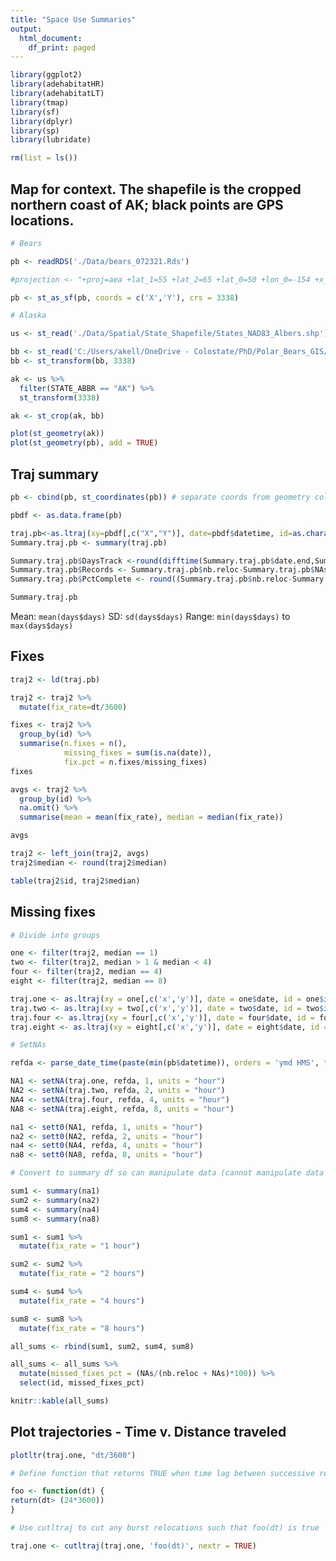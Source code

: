 ```yaml
---
title: "Space Use Summaries"
output:
  html_document:
    df_print: paged
---
```


```r
library(ggplot2)
library(adehabitatHR)
library(adehabitatLT)
library(tmap)
library(sf)
library(dplyr)
library(sp)
library(lubridate)
```

```r

rm(list = ls())
```



## Map for context. The shapefile is the cropped northern coast of AK; black points are GPS locations. 

```r

# Bears

pb <- readRDS('./Data/bears_072321.Rds')

#projection <- "+proj=aea +lat_1=55 +lat_2=65 +lat_0=50 +lon_0=-154 +x_0=0 +y_0=0 +ellps=GRS80 +datum=NAD83 +units=m +no_defs"

pb <- st_as_sf(pb, coords = c('X','Y'), crs = 3338)

# Alaska

us <- st_read('./Data/Spatial/State_Shapefile/States_NAD83_Albers.shp') # From NPS state shapefile

bb <- st_read('C:/Users/akell/OneDrive - Colostate/PhD/Polar_Bears_GIS/Rectangle/Rectangle.shp')
bb <- st_transform(bb, 3338)

ak <- us %>%
  filter(STATE_ABBR == "AK") %>%
  st_transform(3338) 

ak <- st_crop(ak, bb)

plot(st_geometry(ak))
plot(st_geometry(pb), add = TRUE)

```

## Traj summary

```r

pb <- cbind(pb, st_coordinates(pb)) # separate coords from geometry columns into X and Y columns

pbdf <- as.data.frame(pb)

traj.pb<-as.ltraj(xy=pbdf[,c("X","Y")], date=pbdf$datetime, id=as.character(pbdf$id))
Summary.traj.pb <- summary(traj.pb)

Summary.traj.pb$DaysTrack <-round(difftime(Summary.traj.pb$date.end,Summary.traj.pb$date.begin, units="days"),digits=1)
Summary.traj.pb$Records <- Summary.traj.pb$nb.reloc-Summary.traj.pb$NAs
Summary.traj.pb$PctComplete <- round((Summary.traj.pb$nb.reloc-Summary.traj.pb$NAs)/Summary.traj.pb$nb.reloc*100,digits=1)

Summary.traj.pb

```

Mean: `mean(days$days)` 
SD: `sd(days$days)`
Range: `min(days$days)` to `max(days$days)`

## Fixes

```r

traj2 <- ld(traj.pb)

traj2 <- traj2 %>%
  mutate(fix_rate=dt/3600)

fixes <- traj2 %>% 
  group_by(id) %>%
  summarise(n.fixes = n(),
            missing_fixes = sum(is.na(date)),
            fix.pct = n.fixes/missing_fixes)
fixes


```

```r

avgs <- traj2 %>%
  group_by(id) %>%
  na.omit() %>%
  summarise(mean = mean(fix_rate), median = median(fix_rate)) 

avgs

traj2 <- left_join(traj2, avgs)
traj2$median <- round(traj2$median)

table(traj2$id, traj2$median)

```

## Missing fixes

```r

# Divide into groups

one <- filter(traj2, median == 1)
two <- filter(traj2, median > 1 & median < 4)
four <- filter(traj2, median == 4)
eight <- filter(traj2, median == 8)

traj.one <- as.ltraj(xy = one[,c('x','y')], date = one$date, id = one$id)
traj.two <- as.ltraj(xy = two[,c('x','y')], date = two$date, id = two$id)
traj.four <- as.ltraj(xy = four[,c('x','y')], date = four$date, id = four$id)
traj.eight <- as.ltraj(xy = eight[,c('x','y')], date = eight$date, id = eight$id)

# SetNAs

refda <- parse_date_time(paste(min(pb$datetime)), orders = 'ymd HMS', tz = 'US/Alaska') #set reference date 

NA1 <- setNA(traj.one, refda, 1, units = "hour")
NA2 <- setNA(traj.two, refda, 2, units = "hour")
NA4 <- setNA(traj.four, refda, 4, units = "hour")
NA8 <- setNA(traj.eight, refda, 8, units = "hour")

na1 <- sett0(NA1, refda, 1, units = "hour")
na2 <- sett0(NA2, refda, 2, units = "hour")
na4 <- sett0(NA4, refda, 4, units = "hour")
na8 <- sett0(NA8, refda, 8, units = "hour")

# Convert to summary df so can manipulate data (cannot manipulate data when it's an ltraj object)

sum1 <- summary(na1)
sum2 <- summary(na2)
sum4 <- summary(na4)
sum8 <- summary(na8)

sum1 <- sum1 %>%
  mutate(fix_rate = "1 hour")

sum2 <- sum2 %>%
  mutate(fix_rate = "2 hours")

sum4 <- sum4 %>%
  mutate(fix_rate = "4 hours")

sum8 <- sum8 %>%
  mutate(fix_rate = "8 hours")

all_sums <- rbind(sum1, sum2, sum4, sum8)

all_sums <- all_sums %>%
  mutate(missed_fixes_pct = (NAs/(nb.reloc + NAs)*100)) %>%
  select(id, missed_fixes_pct)

knitr::kable(all_sums)

```

## Plot trajectories - Time v. Distance traveled

```r

plotltr(traj.one, "dt/3600")

```
```r
# Define function that returns TRUE when time lag between successive relocations is > 24 hours

foo <- function(dt) {
return(dt> (24*3600))
}

# Use cutltraj to cut any burst relocations such that foo(dt) is true

traj.one <- cutltraj(traj.one, 'foo(dt)', nextr = TRUE)

```










